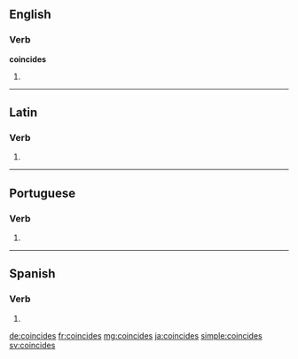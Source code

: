 ==English==

===Verb===
'''coincides'''

# {{third-person singular of|coincide}}

----

==Latin==

===Verb===
{{la-verb-form|coincīdēs}}

# {{conjugation of|coincido|coincīdō|2|s|fut|act|ind|lang=la}}

----

==Portuguese==

===Verb===
{{pt-verb-form|coincidir}}

# {{pt-verb form of|coincidir|ir|indicative|present|singular|second}}

----

==Spanish==

===Verb===
{{es-verb-form|coincidir}}

# {{es-verb form of|ending=ir|mood=indicative|tense=present|pers=2|formal=no|number=singular|coincidir}}

[[de:coincides]]
[[fr:coincides]]
[[mg:coincides]]
[[ja:coincides]]
[[simple:coincides]]
[[sv:coincides]]